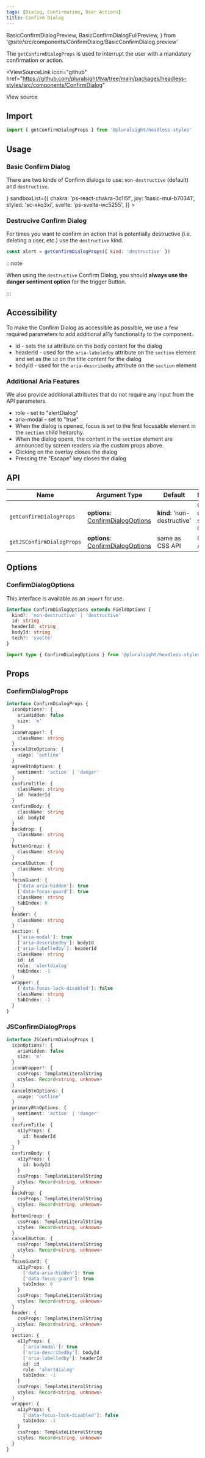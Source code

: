 ```yaml
---
tags: [Dialog, Confirmation, User Actions]
title: Confirm Dialog
---
```


  BasicConfirmDialogPreview,
  BasicConfirmDialogFullPreview,
} from '@site/src/components/ConfirmDialog/BasicConfirmDialog.preview'

The `getConfirmDialogProps` is used to interrupt the user with a mandatory confirmation or action.

<ViewSourceLink
  icon="github"
  href="https://github.com/pluralsight/tva/tree/main/packages/headless-styles/src/components/ConfirmDialog"
>
  View source
</ViewSourceLink>

## Import

```javascript
import { getConfirmDialogProps } from '@pluralsight/headless-styles'
```

## Usage

### Basic Confirm Dialog

There are two kinds of Confirm dialogs to use: `non-destructive` (default) and `destructive`.

<BasicConfirmDialog />
<LiveExampleTabs
  fullCode={<BasicConfirmDialogFullPreview />}
  sandboxList={{
    chakra: 'ps-react-chakra-3c1l5f',
    joy: 'basic-mui-b70341',
    styled: 'sc-xkq3xi',
    svelte: 'ps-svelte-wc5255',
  }}
>
  <BasicConfirmDialogPreview />
</LiveExampleTabs>

### Destrucive Confirm Dialog

For times you want to confirm an action that is potentially destructive (i.e. deleting a user, etc.) use the `destructive` kind.

<DestructiveConfirmDialog />

```jsx
const alert = getConfirmDialogProps({ kind: 'destructive' })
```

:::note

When using the `destructive` Confirm Dialog, you should **always use the danger sentiment option** for the trigger Button.

:::

<DialogDisclaimer />

## Accessibility

To make the Confirm Dialog as accessible as possible, we use a few required parameters to add additional a11y functionality to the component.

- id - sets the `id` attribute on the body content for the dialog
- headerId - used for the `aria-labeledby` attribute on the `section` element and set as the `id` on the title content for the dialog
- bodyId - used for the `aria-describedby` attribute on the `section` element

### Additional Aria Features

We also provide additional attributes that do not require any input from the API parameters.

- role - set to "alertDialog"
- aria-modal - set to "true"
- When the dialog is opened, focus is set to the first focusable element in the `section` child heirarchy.
- When the dialog opens, the content in the `section` element are announced by screen readers via the custom props above.
- Clicking on the overlay closes the dialog
- Pressing the "Escape" key closes the dialog

## API

| Name                      | Argument Type                                              | Default                     | Description                              |
| ------------------------- | ---------------------------------------------------------- | --------------------------- | ---------------------------------------- |
| `getConfirmDialogProps`   | **options**: [ConfirmDialogOptions](#confirmdialogoptions) | **kind**: 'non-destructive' | Get confirm dialog styles for CSS usage. |
| `getJSConfirmDialogProps` | **options**: [ConfirmDialogOptions](#confirmdialogoptions) | same as CSS API             | CSS-in-JS API                            |

## Options

### ConfirmDialogOptions

This interface is available as an `import` for use.

```typescript
interface ConfirmDialogOptions extends FieldOptions {
  kind?: 'non-destructive' | 'destructive'
  id: string
  headerId: string
  bodyId: string
  tech?: 'svelte'
}
```

```typescript title="Import example"
import type { ConfirmDialogOptions } from '@pluralsight/headless-styles/types'
```

## Props

### ConfirmDialogProps

```typescript
interface ConfirmDialogProps {
  iconOptions?: {
    ariaHidden: false
    size: 'm'
  }
  iconWrapper?: {
    className: string
  }
  cancelBtnOptions: {
    usage: 'outline'
  }
  agreeBtnOptions: {
    sentiment: 'action' | 'danger'
  }
  confirmTitle: {
    className: string
    id: headerId
  }
  confirmBody: {
    className: string
    id: bodyId
  }
  backdrop: {
    className: string
  }
  buttonGroup: {
    className: string
  }
  cancelButton: {
    className: string
  }
  focusGuard: {
    ['data-aria-hidden']: true
    ['data-focus-guard']: true
    className: string
    tabIndex: 0
  }
  header: {
    className: string
  }
  section: {
    ['aria-modal']: true
    ['aria-describedby']: bodyId
    ['aria-labelledby']: headerId
    className: string
    id: id
    role: 'alertdialog'
    tabIndex: -1
  }
  wrapper: {
    ['data-focus-lock-disabled']: false
    className: string
    tabIndex: -1
  }
}
```

### JSConfirmDialogProps

```typescript
interface JSConfirmDialogProps {
  iconOptions?: {
    ariaHidden: false
    size: 'm'
  }
  iconWrapper?: {
    cssProps: TemplateLiteralString
    styles: Record<string, unknown>
  }
  cancelBtnOptions: {
    usage: 'outline'
  }
  primaryBtnOptions: {
    sentiment: 'action' | 'danger'
  }
  confirmTitle: {
    a11yProps: {
      id: headerId
    }
  }
  confirmBody: {
    a11yProps: {
      id: bodyId
    }
    cssProps: TemplateLiteralString
    styles: Record<string, unknown>
  }
  backdrop: {
    cssProps: TemplateLiteralString
    styles: Record<string, unknown>
  }
  buttonGroup: {
    cssProps: TemplateLiteralString
    styles: Record<string, unknown>
  }
  cancelButton: {
    cssProps: TemplateLiteralString
    styles: Record<string, unknown>
  }
  focusGuard: {
    a11yProps: {
      ['data-aria-hidden']: true
      ['data-focus-guard']: true
      tabIndex: 0
    }
    cssProps: TemplateLiteralString
    styles: Record<string, unknown>
  }
  header: {
    cssProps: TemplateLiteralString
    styles: Record<string, unknown>
  }
  section: {
    a11yProps: {
      ['aria-modal']: true
      ['aria-describedby']: bodyId
      ['aria-labelledby']: headerId
      id: id
      role: 'alertdialog'
      tabIndex: -1
    }
    cssProps: TemplateLiteralString
    styles: Record<string, unknown>
  }
  wrapper: {
    a11yProps: {
      ['data-focus-lock-disabled']: false
      tabIndex: -1
    }
    cssProps: TemplateLiteralString
    styles: Record<string, unknown>
  }
}
```
